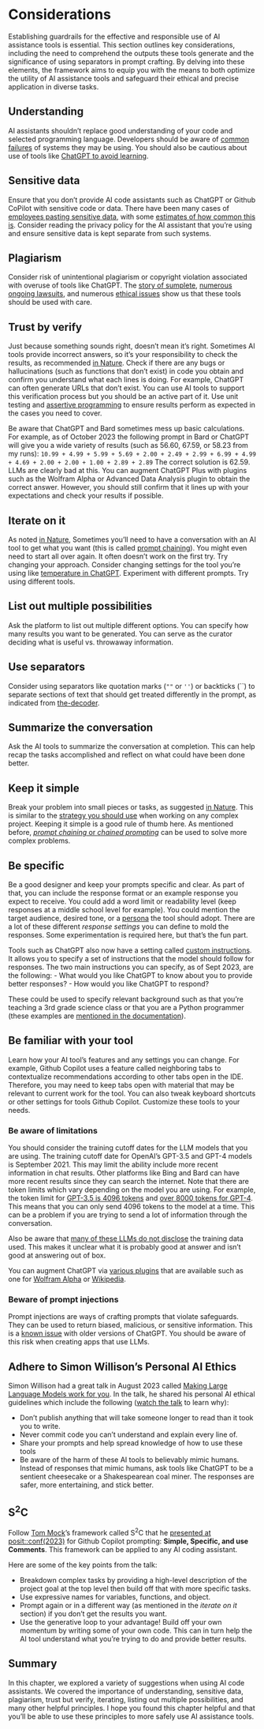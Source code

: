 # Considerations

Establishing guardrails for the effective and responsible use of AI assistance tools is essential. This section outlines key considerations, including the need to comprehend the outputs these tools generate and the significance of using separators in prompt crafting. By delving into these elements, the framework aims to equip you with the means to both optimize the utility of AI assistance tools and safeguard their ethical and precise application in diverse tasks.

## Understanding

AI assistants shouldn't replace good understanding of your code and selected programming language. Developers should be aware of [common failures](https://arxiv.org/abs/2302.03494) of systems they may be using. You should also be cautious about use of tools like [ChatGPT to avoid learning](https://youtu.be/IgxzcOugvEI?t=214).

## Sensitive data

Ensure that you don't provide AI code assistants such as ChatGPT or Github CoPilot with sensitive code or data. There have been many cases of [employees pasting sensitive data](https://www.darkreading.com/risk/employees-feeding-sensitive-business-data-chatgpt-raising-security-fears), with some [estimates of how common this is](https://www.cyberhaven.com/blog/4-2-of-workers-have-pasted-company-data-into-chatgpt/). Consider reading the privacy policy for the AI assistant that you're using and ensure sensitive data is kept separate from such systems.

## Plagiarism

Consider risk of unintentional plagiarism or copyright violation associated with overuse of tools like ChatGPT. The [story of sumplete](https://www.digitaltrends.com/gaming/sumplete-chatgpt-ai-game-design-ethics/), [numerous ongoing lawsuits](https://www.theverge.com/2022/11/8/23446821/microsoft-openai-github-copilot-class-action-lawsuit-ai-copyright-violation-training-data), and numerous [ethical issues](https://arxiv.org/abs/2305.10646) show us that these tools should be used with care.

## Trust by verify

Just because something sounds right, doesn't mean it's right. Sometimes AI tools provide incorrect answers, so it's your responsibility to check the results, as recommended [in Nature](https://www.nature.com/articles/d41586-023-01833-0). Check if there are any bugs or hallucinations (such as functions that don't exist) in code you obtain and confirm you understand what each lines is doing. For example, ChatGPT can often generate URLs that don't exist. You can use AI tools to support this verification process but you should be an active part of it. Use unit testing and [assertive programming](https://www.milesmcbain.com/posts/assertive-programming-for-pipelines/) to ensure results perform as expected in the cases you need to cover.

Be aware that ChatGPT and Bard sometimes mess up basic calculations. For example, as of October 2023 the following prompt in Bard or ChatGPT will give you a wide variety of results (such as 56.60, 67.59, or 58.23 from my runs): `10.99 + 4.99 + 5.99 + 5.69 + 2.00 + 2.49 + 2.99 + 6.99 + 4.99 + 4.69 + 2.00 + 2.00 + 1.00 + 2.89 + 2.89` The correct solution is 62.59. LLMs are clearly bad at this. You can augment ChatGPT Plus with plugins such as the Wolfram Alpha or Advanced Data Analysis plugin to obtain the correct answer. However, you should still confirm that it lines up with your expectations and check your results if possible.

## Iterate on it

As noted [in Nature](https://www.nature.com/articles/d41586-023-01833-0), Sometimes you'll need to have a conversation with an AI tool to get what you want (this is called [prompt chaining](https://www.voiceflow.com/blog/prompt-chaining-conversational-ai)). You might even need to start all over again. It often doesn't work on the first try. Try changing your approach. Consider changing settings for the tool you're using like [temperature in ChatGPT](https://writings.stephenwolfram.com/2023/02/what-is-chatgpt-doing-and-why-does-it-work/#:~:text=particular%20so%2Dcalled%20%E2%80%9C-,temperature,-%E2%80%9D%20parameter%20that%20determines). Experiment with different prompts. Try using different tools.

## List out multiple possibilities

Ask the platform to list out multiple different options. You can specify how many results you want to be generated. You can serve as the curator deciding what is useful vs. throwaway information.

## Use separators

Consider using separators like quotation marks (`""` or `''`) or backticks (\`\`) to separate sections of text that should get treated differently in the prompt, as indicated from [the-decoder](https://the-decoder.com/chatgpt-guide-prompt-strategies/).

## Summarize the conversation

Ask the AI tools to summarize the conversation at completion. This can help recap the tasks accomplished and reflect on what could have been done better.

## Keep it simple

Break your problem into small pieces or tasks, as suggested [in Nature](https://www.nature.com/articles/d41586-023-01833-0). This is similar to the [strategy you should use](https://www.indeed.com/career-advice/career-development/how-to-break-down-project-into-tasks) when working on any complex project. Keeping it simple is a good rule of thumb here. As mentioned before, [*prompt chaining* or *chained prompting*](https://www.voiceflow.com/blog/prompt-chaining-conversational-ai) can be used to solve more complex problems.

## Be specific

Be a good designer and keep your prompts specific and clear. As part of that, you can include the response format or an example response you expect to receive. You could add a word limit or readability level (keep responses at a middle school level for example). You could mention the target audience, desired tone, or a [persona](https://www.howtogeek.com/881659/how-to-create-chatgpt-personas-for-every-occasion/) the tool should adopt. There are a lot of these different *response settings* you can define to mold the responses. Some experimentation is required here, but that's the fun part.

Tools such as ChatGPT also now have a setting called [custom instructions](https://openai.com/blog/custom-instructions-for-chatgpt). It allows you to specify a set of instructions that the model should follow for responses. The two main instructions you can specify, as of Sept 2023, are the following:
- What would you like ChatGPT to know about you to provide better responses?
- How would you like ChatGPT to respond?

These could be used to specify relevant background such as that you're teaching a 3rd grade science class or that you are a Python programmer (these examples are [mentioned in the documentation](https://openai.com/blog/custom-instructions-for-chatgpt)).

## Be familiar with your tool

Learn how your AI tool's features and any settings you can change. For example, Github Copilot uses a feature called neighboring tabs to contextualize recommendations according to other tabs open in the IDE. Therefore, you may need to keep tabs open with material that may be relevant to current work for the tool. You can also tweak keyboard shortcuts or other settings for tools Github Copilot. Customize these tools to your needs.

### Be aware of limitations

You should consider the training cutoff dates for the LLM models that you are using. The training cutoff date for OpenAI's GPT-3.5 and GPT-4 models is September 2021. This may limit the ability include more recent information in chat results.  Other platforms like Bing and Bard can have more recent results since they can search the internet. Note that there are token limits which vary depending on the model you are using. For example, the token limit for [GPT-3.5 is 4096 tokens](https://learn.microsoft.com/en-us/azure/ai-services/openai/how-to/chatgpt?pivots=programming-language-chat-completions#managing-conversations) and [over 8000 tokens for GPT-4](https://help.openai.com/en/articles/7127966-what-is-the-difference-between-the-gpt-4-models). This means that you can only send 4096 tokens to the model at a time. This can be a problem if you are trying to send a lot of information through the conversation.

Also be aware that [many of these LLMs do not disclose](https://simonwillison.net/2023/Aug/27/wordcamp-llms/#how-they-are-trained) the training data used. This makes it unclear what it is probably good at answer and isn't good at answering out of box. 

You can augment ChatGPT via [various plugins](https://openai.com/blog/chatgpt-plugins) that are available such as one for [Wolfram Alpha](https://www.wolfram.com/wolfram-plugin-chatgpt/) or [Wikipedia](https://diff.wikimedia.org/2023/07/13/exploring-paths-for-the-future-of-free-knowledge-new-wikipedia-chatgpt-plugin-leveraging-rich-media-social-apps-and-other-experiments/).

### Beware of prompt injections

Prompt injections are ways of crafting prompts that violate safeguards. They can be used to return biased, malicious, or sensitive information. This is a [known issue](https://www.wired.com/story/chatgpt-prompt-injection-attack-security/) with older versions of ChatGPT. You should be aware of this risk when creating apps that use LLMs.

## Adhere to Simon Willison's Personal AI Ethics

Simon Willison had a great talk in August 2023 called [Making Large Language Models work for you](https://simonwillison.net/2023/Aug/27/wordcamp-llms/). In the talk, he shared his personal AI ethical guidelines which include the following ([watch the talk](https://www.youtube.com/watch?v=LpDulftMkew&t=29900s&ab_channel=WordPress) to learn why):

- Don't publish anything that will take someone longer to read than it took you to write. 
- Never commit code you can't understand and explain every line of.
- Share your prompts and help spread knowledge of how to use these tools
- Be aware of the harm of these AI tools to believably mimic humans. Instead of responses that mimic humans, ask tools like ChatGPT to be a sentient cheesecake or a Shakespearean coal miner. The responses are safer, more entertaining, and stick better.

## S^2^C

Follow [Tom Mock](https://github.com/jthomasmock)'s framework called S^2^C that he [presented at posit::conf(2023)](https://colorado.posit.co/rsc/rstudio-copilot/#/11) for Github Copilot prompting: **Simple, Specific, and use Comments**. This framework can be applied to any AI coding assistant. 

Here are some of the key points from the talk:

  - Breakdown complex tasks by providing a high-level description of the project goal at the top level then build off that with more specific tasks.
  - Use expressive names for variables, functions, and object.
  - Prompt again or in a different way (as mentioned in the *iterate on it* section) if you don't get the results you want.
  - Use the generative loop to your advantage! Build off your own momentum by writing some of your own code. This can in turn help the AI tool understand what you're trying to do and provide better results.

## Summary

In this chapter, we explored a variety of suggestions when using AI code assistants. We covered the importance of understanding, sensitive data, plagiarism, trust but verify, iterating, listing out multiple possibilities, and many other helpful principles. I hope you found this chapter helpful and that you'll be able to use these principles to more safely use AI assistance tools.
